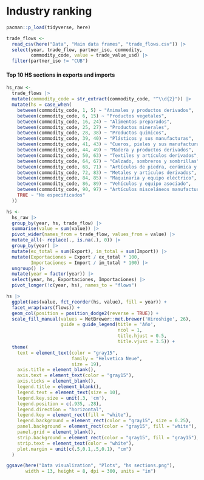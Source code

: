 # Industry ranking

```r
pacman::p_load(tidyverse, here)
```

```r
trade_flows <- 
  read_csv(here("Data", "Main data frames", "trade_flows.csv")) |> 
  select(year, trade_flow, partner_iso, commodity, 
         commodity_code, value = trade_value_usd) |> 
  filter(partner_iso != "CUB")
```

#### Top 10 HS sections in exports and imports

```r
hs_raw <- 
  trade_flows |> 
  mutate(commodity_code = str_extract(commodity_code, "^\\d{2}")) |> 
  mutate(hs = case_when(
    between(commodity_code, 1, 5) ~ "Animales y productos derivados",
    between(commodity_code, 6, 15) ~ "Productos vegetales",
    between(commodity_code, 16, 24) ~ "Alimentos preparados",
    between(commodity_code, 25, 27) ~ "Productos minerales",
    between(commodity_code, 28, 38) ~ "Productos químicos",
    between(commodity_code, 39, 40) ~ "Plásticos y sus manufacturas",
    between(commodity_code, 41, 43) ~ "Cueros, pieles y sus manufacturas",
    between(commodity_code, 44, 49) ~ "Madera y productos derivados",
    between(commodity_code, 50, 63) ~ "Textiles y artículos derivados",
    between(commodity_code, 64, 67) ~ "Calzado, sombreros y sombrillas",
    between(commodity_code, 68, 71) ~ "Artículos de piedra, cerámica y vidrio",
    between(commodity_code, 72, 83) ~ "Metales y artículos derivados",
    between(commodity_code, 84, 85) ~ "Maquinaria y equipo eléctrico",
    between(commodity_code, 86, 89) ~ "Vehículos y equipo asociado",
    between(commodity_code, 90, 97) ~ "Artículos misceláneos manufacturados",
    TRUE ~ "No especificados"
  ))
```

```r
hs <- 
  hs_raw |> 
  group_by(year, hs, trade_flow) |> 
  summarise(value = sum(value)) |> 
  pivot_wider(names_from = trade_flow, values_from = value) |> 
  mutate_all(~ replace(., is.na(.), 0)) |> 
  group_by(year) |> 
  mutate(ex_total = sum(Export), im_total = sum(Import)) |> 
  mutate(Exportaciones = Export / ex_total * 100,
         Importaciones = Import / im_total * 100) |> 
  ungroup() |> 
  mutate(year = factor(year)) |> 
  select(year, hs, Exportaciones, Importaciones) |> 
  pivot_longer(!c(year, hs), names_to = "flows")
```

```r
hs |> 
  ggplot(aes(value, fct_reorder(hs, value), fill = year)) +
  facet_wrap(vars(flows)) +
  geom_col(position = position_dodge2(reverse = TRUE)) +
  scale_fill_manual(values = MetBrewer::met.brewer('Hiroshige', 26),
                    guide = guide_legend(title = 'Año',
                                         ncol = 1,
                                         title.hjust = 0.5,
                                         title.vjust = 3.5)) +
  theme(
    text = element_text(color = "gray15", 
                        family = "Helvetica Neue",
                        size = 19),
    axis.title = element_blank(),
    axis.text = element_text(color = "gray15"),
    axis.ticks = element_blank(),
    legend.title = element_blank(),
    legend.text = element_text(size = 10),
    legend.key.size = unit(.3, 'cm'),
    legend.position = c(.935, .28),
    legend.direction = "horizontal", 
    legend.key = element_rect(fill = "white"),
    legend.background = element_rect(color = "gray15", size = 0.25),
    panel.background = element_rect(color = "gray15", fill = "white"),
    panel.grid = element_blank(),
    strip.background = element_rect(color = "gray15", fill = "gray15"),
    strip.text = element_text(color = "white"),
    plot.margin = unit(c(.5,0.1,.5,0.1), "cm")
  )
```

```r
ggsave(here("Data visualization", "Plots", "hs sections.png"), 
       width = 13, height = 8, dpi = 300, units = "in")
```
